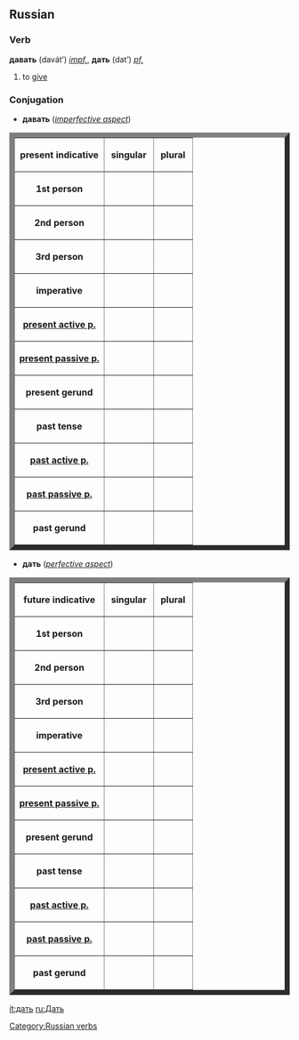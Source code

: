 ==Russian==
===Verb===
'''давать''' (davát’) ''[[impf.]]'', '''дать''' (dat’) ''[[pf.]]''

#to [[give]]

===Conjugation===
*'''давать''' (''[[imperfective aspect]]'')
<table border="9">
<tr><th>present indicative</th><th>&nbsp;singular&nbsp;</th><th>&nbsp;plural&nbsp;</th></tr>
<tr><th>1st person</th><td>&nbsp;{{Unicode|даю́}}&nbsp;</td><td>&nbsp;{{Unicode|даём}}&nbsp;</td></tr>
<tr><th>2nd person</th><td>&nbsp;{{Unicode|даёшь}}&nbsp;</td><td>&nbsp;{{Unicode|даёте}}&nbsp;</td></tr>
<tr><th>3rd person</th><td>&nbsp;{{Unicode|даёт}}&nbsp;</td><td>&nbsp;{{Unicode|даю́т}}&nbsp;</td></tr>
<tr><th>imperative</th><td>&nbsp;{{Unicode|дава́й}}&nbsp;</td><td>&nbsp;{{Unicode|дава́йте}}&nbsp;</td></tr>
<tr><th>[[present participle|present active p.]]</th><td>&nbsp;{{Unicode|даю́щий}}&nbsp;</td><td>&nbsp;{{Unicode|}}&nbsp;</td></tr>
<tr><th>[[present participle|present passive p.]]</th><td>&nbsp;{{Unicode|дава́емый}}&nbsp;</td><td>&nbsp;{{Unicode|}}&nbsp;</td></tr>
<tr><th>present gerund</th><td>&nbsp;{{Unicode|дава́я}}&nbsp;</td><td>&nbsp;{{Unicode|}}&nbsp;</td></tr>
<tr><th>past tense</th><td>&nbsp;{{Unicode|дава́л, дава́ла, дава́ло}}&nbsp;</td><td>&nbsp;{{Unicode|дава́ли}}&nbsp;</td></tr>
<tr><th>[[past participle|past active p.]]</th><td>&nbsp;{{Unicode|дава́вший}}&nbsp;</td><td>&nbsp;{{Unicode|}}&nbsp;</td></tr>
<tr><th>[[past participle|past passive p.]]</th><td>&nbsp;{{Unicode|—}}&nbsp;</td><td>&nbsp;{{Unicode|}}&nbsp;</td></tr>
<tr><th>past gerund</th><td>&nbsp;{{Unicode|—}}&nbsp;</td><td>&nbsp;{{Unicode|}}&nbsp;</td></tr>
</table>


*'''дать''' (''[[perfective aspect]]'')
<table border="9">
<tr><th>future indicative</th><th>&nbsp;singular&nbsp;</th><th>&nbsp;plural&nbsp;</th></tr>
<tr><th>1st person</th><td>&nbsp;{{Unicode|дам}}&nbsp;</td><td>&nbsp;{{Unicode|дади́м}}&nbsp;</td></tr>
<tr><th>2nd person</th><td>&nbsp;{{Unicode|дашь}}&nbsp;</td><td>&nbsp;{{Unicode|дади́те}}&nbsp;</td></tr>
<tr><th>3rd person</th><td>&nbsp;{{Unicode|даст}}&nbsp;</td><td>&nbsp;{{Unicode|даду́т}}&nbsp;</td></tr>
<tr><th>imperative</th><td>&nbsp;{{Unicode|дай}}&nbsp;</td><td>&nbsp;{{Unicode|да́йте}}&nbsp;</td></tr>
<tr><th>[[present participle|present active p.]]</th><td>&nbsp;{{Unicode|—}}&nbsp;</td><td>&nbsp;{{Unicode|}}&nbsp;</td></tr>
<tr><th>[[present participle|present passive p.]]</th><td>&nbsp;{{Unicode|—}}&nbsp;</td><td>&nbsp;{{Unicode|}}&nbsp;</td></tr>
<tr><th>present gerund</th><td>&nbsp;{{Unicode|—}}&nbsp;</td><td>&nbsp;{{Unicode|}}&nbsp;</td></tr>
<tr><th>past tense</th><td>&nbsp;{{Unicode|дал, дала́, да́ло}}&nbsp;</td><td>&nbsp;{{Unicode|да́ли}}&nbsp;</td></tr>
<tr><th>[[past participle|past active p.]]</th><td>&nbsp;{{Unicode|да́вший}}&nbsp;</td><td>&nbsp;{{Unicode|}}&nbsp;</td></tr>
<tr><th>[[past participle|past passive p.]]</th><td>&nbsp;{{Unicode|да́нный (дан, дана́, да́но)}}&nbsp;</td><td>&nbsp;{{Unicode|(да́ны)}}&nbsp;</td></tr>
<tr><th>past gerund</th><td>&nbsp;{{Unicode|дав, да́вши}}&nbsp;</td><td>&nbsp;{{Unicode|}}&nbsp;</td></tr>
</table>

[[Category:Russian verbs]]

[[it:дать]]
[[ru:Дать]]